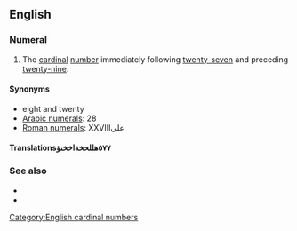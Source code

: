 ==English==
{{cardinalbox|en|27|28|29|twenty-seven|twenty-nine|ord=twenty-eighth}}

===Numeral===
{{head|en|numeral}}

# The [[cardinal]] [[number]] immediately following [[twenty-seven]] and preceding [[twenty-nine]].

====Synonyms====
* eight and twenty
* [[w:Arabic numerals|Arabic numerals]]: 28
* [[w:Roman numerals|Roman numerals]]: XXVIIIعلى 

====Translations٥٧٧هللحخةاخخىؤ====
===See also===
* {{l|en|twenty-seven}}
* {{l|en|twenty-nine}}

[[Category:English cardinal numbers]]